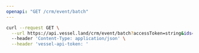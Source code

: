 ```yaml
---
openapi: "GET /crm/event/batch"
---
```


<RequestExample>

```bash Request
curl --request GET \
  --url https://api.vessel.land/crm/event/batch?accessToken=string&ids=v.event.a1b2c3,v.event.d6e5f4 \
  --header 'Content-Type: application/json' \
  --header 'vessel-api-token: '
```

</RequestExample>
